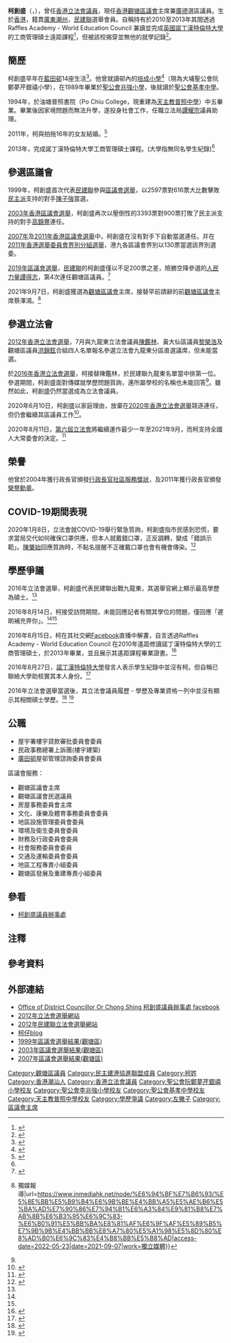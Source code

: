 {{Infobox_officeholder
| honorific-prefix = [[尊敬的#香港|The Honourable]]
| name = 柯創盛
| native_name = Wilson Or Chong-shing
| native_name_lang = en
| honorific-suffix = [[榮譽勳章_(香港)|MH]] 議員
| image = Wilson_Or.png
| office= [[File:Legco.svg|20px]] [[香港立法會議員|香港立法會議員]]
| term_start= 2016年10月1日
| term_end= 2021年12月31日
| constituency = [[九龍東選區_(1998年至2020年)|九龍東]]
| predecessor = [[陳鑑林|陳鑑林]]
| successor = (選區重組議席取消)
| majority = [[2016年香港立法會選舉|2016年]]：51,516 (15.66%)<br/>名單首位
| office1 = [[觀塘區議會|觀塘區議會]]主席
| 1blankname1 = [[民政事務專員|民政事務專員]]
| 1namedata1 = [[謝凌駿|謝凌駿]]
| vicechairman1 = [[呂東孩|呂東孩]]
| term_start1 = 2021年9月7日 
| term_end1 =
| predecessor1  = [[蔡澤鴻|蔡澤鴻]]
| successor1 = 
| office2 = [[觀塘區議會|觀塘區議會]]議員
| term_start2 = 2000年1月1日 
| term_end2 =
| predecessor2  = [[李廷傑|李廷傑]]
| successor2 = 
| constituency2 = [[廣德_(選區)|廣德]]
| birth_date = {{birth_date_and_age|1973|7|9}}<ref name="柯創盛（九龍東) 2016 選舉專頁">{{Cite web |url=http://2016legcoelection.hk01.com/page/profile/17 |title=柯創盛（九龍東) 2016 立法會選舉專頁，香港01，2016年 |access-date=2018-03-04 |archive-date=2020-01-05 |archive-url=https://web.archive.org/web/20200105201112/http://2016legcoelection.hk01.com/page/profile/17 |dead-url=no }}</ref>{{noteTag|資料出自柯創盛Facebook「柯創盛」於2017年7月8日的貼文：「【神秘生日會，窩心的驚喜】平日同事們已經工作繁重，在我生日前夕，同事們竟為我製造神秘生日會，昨晚呃我食宵夜，原來已經安排好各兄弟姊妹們在場，並送上祝賀，感動又窩心。知道大家各有各忙，但仍抽空到來，為我慶祝，實在無言感激！一路走來，全賴柯辦強勁團隊作我後盾，以及兄弟們與我一起衝鋒陷陣，柯仔實在感恩沿途有你們，再次感謝大家昨晚的神秘安排、心意、禮物等！」。}}
| 籍貫 = [[廣東|廣東]][[潮州|潮州]]
| sex         = 男
| birth_place = {{HKG-1959}}
| 教育程度 = [[大學|大學]]畢業（社會科學系）
| 母校 = 培成小學<br>聖公會兆強小學<br>[[聖公會基孝中學|聖公會基孝中學]]<br>[[天主教普照中學|天主教普照中學]]
| 活躍年代 = 1994年至今
| residence = {{HKG}}[[新界|新界]][[調景嶺|調景嶺]]<ref>{{cite journal |url=http://www.gld.gov.hk/egazette/pdf/20162022e/cgn2016202234.pdf |year=2016 |title=? |journal=[[香港憲報|香港憲報]] |volume=第20卷 |issue=第22期號外 |publisher=[[香港政府|香港政府]] |language=zh-hant |access-date=2016-09-10 |archive-date=2016-09-10 |archive-url=https://web.archive.org/web/20160910141739/http://www.gld.gov.hk/egazette/pdf/20162022e/cgn2016202234.pdf |dead-url=no }}</ref>
| occupation = [[觀塘區議會|觀塘區議會]]議員（廣德, 2000-）
| party= {{DAB}}
| education = [[諾丁漢特倫特大學|諾丁漢特倫特大學]][[工商管理碩士|工商管理碩士]] (大學指無同名學生紀錄)
| signature = Wilson Or signature.svg
}}

'''柯創盛'''{{MH}}（{{lang-en|Wilson Or Chong-shing}}，{{bd|1973年|7月9日}}），曾任[[香港立法會議員|香港立法會議員]]，現任[[香港|香港]][[觀塘區議會|觀塘區議會]]主席兼[[廣德_(選區)|廣德]]選區議員。生於[[香港|香港]]，籍貫[[廣東|廣東]][[潮州|潮州]]，[[民建聯|民建聯]]選舉會員。自稱持有於2010至2013年其間透過 Raffles Academy - World Education Council 兼讀並完成[[英國|英國]][[諾丁漢特倫特大學|諾丁漢特倫特大學]]的工商管理碩士遠距課程<ref name=Apple20160816>{{cite news |url=http://hk.apple.nextmedia.com/realtime/news/20160816/55512313 |title=民建聯再爆學歷疑雲 柯創盛母校名都講唔出 |publisher=[[蘋果日報_(香港)|蘋果日報 (香港)]] |date=2016-08-16 |language=zh-hant |accessdate=2016-08-16 |archive-date=2017-08-12 |archive-url=https://web.archive.org/web/20170812173224/http://hk.apple.nextmedia.com/realtime/news/20160816/55512313 |dead-url=no }}</ref>，但被該校揭穿並無他的就學記錄<ref name=Ming20160825>{{cite news |url=http://news.mingpao.com/ins/instantnews/web_tc/article/20160825/s00001/1472136388377 |title=【立會選舉】民建聯柯創盛報稱英國碩士學歷　大學指無同名學生紀錄 |publisher=[[明報|明報]] |date=2016-08-25 |language=zh-hant |accessdate=2016-08-25 |archive-date=2018-08-06 |archive-url=https://web.archive.org/web/20180806210842/https://news.mingpao.com/ins/instantnews/web_tc/article/20160825/s00001/1472136388377 |dead-url=no }}</ref>。

==簡歷==
柯創盛早年在[[藍田邨|藍田邨]]14座生活<ref>{{web reference|URL=http://paper.wenweipo.com/2004/12/23/HK0412230044.htm|title=柯創盛出身困苦激發鬥志|work=香港文匯報|year=2004年|date=12月23日|access-date=2010-11-05|archive-date=2020-12-10|archive-url=https://web.archive.org/web/20201210061940/http://paper.wenweipo.com/2004/12/23/HK0412230044.htm|dead-url=no}}</ref>。他曾就讀邨內的[[培成小學|培成小學]]<ref name="Wilson Or Chong-shing's primary school, print-screened on 2018-5-14">{{Cite web |url=https://drive.google.com/file/d/1VAV6M100iY8j2xBHHRPAfnK9dJn5VcSq/view?usp=sharing |title=Wilson Or Chong-shing's primary school, print-screened on 2018-5-14 |access-date=2018-05-16 |archive-date=2020-12-10 |archive-url=https://web.archive.org/web/20201210061947/https://drive.google.com/file/d/1VAV6M100iY8j2xBHHRPAfnK9dJn5VcSq/view?usp=sharing |dead-url=no }}</ref>（現為大埔聖公會阮鄭夢芹銀禧小學），在1989年畢業於[[聖公會兆強小學|聖公會兆強小學]]，後就讀於[[聖公會基孝中學|聖公會基孝中學]]。

1994年，於油塘普照書院（Po Chiu College，現重建為[[天主教普照中學|天主教普照中學]]）{{noteTag|柯創盛分別為兩個Facebook公開校友群組「聖公會兆強小學 SKH Shiu Keung Primary School」以及「基孝8科●基孝人嘅論壇」的成員。}}中五畢業。畢業後因家境問題而無法升學，遂投身社會工作，任職立法局[[譚耀宗|譚耀宗]]議員助理。

2011年，柯與拍拖16年的女友結婚。<ref>{{cite news |title=【政壇諸事町】「鐵婚」紀念日放閃 柯創盛竟被太太「詐型」？ |url=https://www.hk01.com/%E7%A4%BE%E6%9C%83%E6%96%B0%E8%81%9E/145441/%E6%94%BF%E5%A3%87%E8%AB%B8%E4%BA%8B%E7%94%BA-%E9%90%B5%E5%A9%9A-%E7%B4%80%E5%BF%B5%E6%97%A5%E6%94%BE%E9%96%83-%E6%9F%AF%E5%89%B5%E7%9B%9B%E7%AB%9F%E8%A2%AB%E5%A4%AA%E5%A4%AA-%E8%A9%90%E5%9E%8B |accessdate=2020-08-28 |work=香港01 |date=2017-12-30 |language=zh-HK |archive-date=2020-12-10 |archive-url=https://web.archive.org/web/20201210061953/https://www.hk01.com/%E7%A4%BE%E6%9C%83%E6%96%B0%E8%81%9E/145441/%E6%94%BF%E5%A3%87%E8%AB%B8%E4%BA%8B%E7%94%BA-%E9%90%B5%E5%A9%9A-%E7%B4%80%E5%BF%B5%E6%97%A5%E6%94%BE%E9%96%83-%E6%9F%AF%E5%89%B5%E7%9B%9B%E7%AB%9F%E8%A2%AB%E5%A4%AA%E5%A4%AA-%E8%A9%90%E5%9E%8B |dead-url=no }}</ref>

2013年，完成諾丁漢特倫特大學工商管理碩士課程。(大學指無同名學生紀錄)<ref name=Ming20160825 />

==參選區議會==
1999年，柯創盛首次代表[[民建聯|民建聯]]參與[[1999年香港區議會選舉|區議會選舉]]，以2597票對616票大比數擊敗[[民主派_(香港)|民主派]]支持的對手[[陳子強|陳子強]]當選。

[[2003年香港區議會選舉|2003年香港區議會選舉]]，柯創盛再次以壓倒性的3393票對900票打敗了民主派支持的對手[[高錦豐|高錦豐]]連任。

[[2007年香港區議會選舉|2007年]]及[[2011年香港區議會選舉|2011年香港區議會選舉]]中，柯創盛在沒有對手下自動當選連任。并在[[2011年香港選舉委員會界別分組選舉|2011年香港選舉委員會界別分組選舉]]，港九各區議會界別以130票當選該界別選委。

[[2019年區議會選舉|2019年區議會選舉]]，[[民建聯|民建聯]]的柯創盛僅以不足200票之差，險勝空降參選的[[人民力量|人民力量]][[譚得志|譚得志]]，第4次連任觀塘區議員。<ref>{{Cite web |url=https://news.rthk.hk/rthk/ch/component/k2/1494245-20191125.htm |title=譚得志認為自己落敗原因在於落區不夠早和不夠密 |access-date=2019-11-28 |archive-date=2020-12-10 |archive-url=https://web.archive.org/web/20201210061956/https://news.rthk.hk/rthk/ch/component/k2/1494245-20191125.htm |dead-url=no }}</ref>

2021年9月7日，柯創盛獲選為[[觀塘區議會|觀塘區議會]]主席，接替早前請辭的前[[觀塘區議會|觀塘區議會]]主席蔡澤鴻。<ref>{{Cite web|title=去年曾以家庭理由棄選立法會 民建聯柯創盛任觀塘區議會主席 {{!}} 獨媒報導|url=https://www.inmediahk.net/node/%E6%94%BF%E7%B6%93/%E5%8E%BB%E5%B9%B4%E6%9B%BE%E4%BB%A5%E5%AE%B6%E5%BA%AD%E7%90%86%E7%94%B1%E6%A3%84%E9%81%B8%E7%AB%8B%E6%B3%95%E6%9C%83-%E6%B0%91%E5%BB%BA%E8%81%AF%E6%9F%AF%E5%89%B5%E7%9B%9B%E4%BB%BB%E8%A7%80%E5%A1%98%E5%8D%80%E8%AD%B0%E6%9C%83%E4%B8%BB%E5%B8%AD|access-date=2022-05-23|date=2021-09-07|work=獨立媒體}}</ref>

==參選立法會==
[[2012年香港立法會選舉|2012年香港立法會選舉]]，7月與九龍東立法會議員[[陳鑑林|陳鑑林]]、黃大仙區議員[[黎榮浩|黎榮浩]]及觀塘區議員[[洪錦鉉|洪錦鉉]]合組四人名單報名參選立法會九龍東分區直選議席，但未能當選。

於[[2016年香港立法會選舉|2016年香港立法會選舉]]，柯接替陳鑑林，於民建聯九龍東名單當中排第一位。參選期間，柯創盛面對傳媒就學歷問題質詢，連所屬學校的名稱也未能回答<ref name=Apple20160816 />。雖然如此，柯創盛仍然當選成為立法會議員。

2020年6月10日，柯創盛以家庭理由，放棄在[[2020年香港立法會選舉|2020年香港立法會選舉]]競逐連任，但仍會繼續其區議員工作<ref>{{Cite news|title=柯創盛陪家人治療不選下屆立法會 「20年來對家人也有一份愧疚」|url=https://www.hk01.com/政情/484424/柯創盛陪家人治療不選下屆立法會-20年來對家人也有一份愧疚|accessdate=2020-06-12|date=2020-06-10|language=zh-HK|author=吳倬安、鄭榕笛、李耀宗|publisher=香港01|archive-date=2020-07-21|archive-url=https://web.archive.org/web/20200721074103/https://www.hk01.com/%E6%94%BF%E6%83%85/484424/%E6%9F%AF%E5%89%B5%E7%9B%9B%E9%99%AA%E5%AE%B6%E4%BA%BA%E6%B2%BB%E7%99%82%E4%B8%8D%E9%81%B8%E4%B8%8B%E5%B1%86%E7%AB%8B%E6%B3%95%E6%9C%83-20%E5%B9%B4%E4%BE%86%E5%B0%8D%E5%AE%B6%E4%BA%BA%E4%B9%9F%E6%9C%89%E4%B8%80%E4%BB%BD%E6%84%A7%E7%96%9A|dead-url=no}}</ref>。

2020年8月11日，[[第六屆香港立法會|第六屆立法會]]將繼續運作最少一年至2021年9月，而柯支持全國人大常委會的決定。<ref>{{cite web |title=建制派議員：支持全國人大常委會做第六屆立法會繼續履職決定-香港商報 |url=https://www.hkcd.com/content/2020-08/11/content_1206738.html |website=香港商報網 |publisher=香港商報 |accessdate=2020-08-28 |archive-date=2020-12-10 |archive-url=https://web.archive.org/web/20201210062009/https://www.hkcd.com/content/2020-08/11/content_1206738.html |dead-url=no }}</ref>

==榮譽==
他曾於2004年獲行政長官頒發[[行政長官社區服務獎狀|行政長官社區服務獎狀]]，及2011年獲行政長官頒發[[榮譽勳章_(香港)|榮譽勳章]]。  
==COVID-19期間表現==
2020年1月8日，立法會就COVID-19舉行緊急質詢，柯創盛指市民感到恐慌，要求當局交代如何確保口罩供應，但本人就戴錯口罩，正反調轉，變成「錯誤示範」。[[陳肇始|陳肇始]]回應質詢時，不點名提醒不正確戴口罩也會有機會傳染。<ref>{{cite web |title=【李八方online】民建聯出醜實錄！柯創盛立法會示範「反轉」戴口罩 |url=https://hk.appledaily.com/local/20200108/XGP24G3ZZGC3XGH4MOJKH6URT4/ |accessdate=2020-03-29 |archive-date=2020-12-14 |archive-url=https://web.archive.org/web/20201214031906/https://hk.appledaily.com/local/20200108/XGP24G3ZZGC3XGH4MOJKH6URT4/ |dead-url=no }}</ref>

==學歷爭議==
2016年立法會選舉，柯創盛代表民建聯出戰九龍東，其選舉官網上顯示最高學歷為碩士。<ref name=Apple20160816 />

2016年8月14日，柯接受訪問期間，未能回應記者有關其學位的問題，僅回應「遲啲補充畀你」。<ref name=Apple20160816 /><ref name=standnews20160817 />

2016年8月15日，柯在其社交網[[Facebook|Facebook]]直播中解畫，自言透過Raffles Academy - World Education Council 在2010年遙距修讀諾丁漢特倫特大學的工商管理碩士，於2013年畢業，並且展示其遙距課程畢業證書。<ref name=standnews20160817>{{cite news |title=柯創盛自稱英國大學碩士　網上直播遙距展示遙距課程證書 |url=https://www.thestandnews.com/politics/%E6%9F%AF%E5%89%B5%E7%9B%9B%E8%87%AA%E7%A8%B1%E8%8B%B1%E5%9C%8B%E5%A4%A7%E5%AD%B8%E7%A2%A9%E5%A3%AB-%E7%B6%B2%E4%B8%8A%E7%9B%B4%E6%92%AD%E9%81%99%E8%B7%9D%E5%B1%95%E7%A4%BA%E9%81%99%E8%B7%9D%E8%AA%B2%E7%A8%8B%E8%AD%89%E6%9B%B8/ |accessdate=2020-08-28 |work=立場新聞 |date=2016-08-17 |archive-date=2020-11-26 |archive-url=https://web.archive.org/web/20201126161134/https://www.thestandnews.com/politics/%E6%9F%AF%E5%89%B5%E7%9B%9B%E8%87%AA%E7%A8%B1%E8%8B%B1%E5%9C%8B%E5%A4%A7%E5%AD%B8%E7%A2%A9%E5%A3%AB-%E7%B6%B2%E4%B8%8A%E7%9B%B4%E6%92%AD%E9%81%99%E8%B7%9D%E5%B1%95%E7%A4%BA%E9%81%99%E8%B7%9D%E8%AA%B2%E7%A8%8B%E8%AD%89%E6%9B%B8/ |dead-url=no }}</ref>

2016年8月27日，[[諾丁漢特倫特大學|諾丁漢特倫特大學]]發言人表示學生紀錄中並沒有柯。但自稱已聯絡大學助核實其本人身份。<ref>{{cite news |title=民建聯 柯創盛碩士學歷疑造假 NTU：無此學生紀錄 |url=https://hk.appledaily.com/local/20160827/35MXSF5QA3UP6ZSCCQQEOIOSWI/ |accessdate=2020-08-28 |work=Apple Daily 蘋果日報 |date=2016-08-27 |language=zh-hk |archive-date=2020-12-10 |archive-url=https://web.archive.org/web/20201210062049/https://hk.appledaily.com/local/20160827/35MXSF5QA3UP6ZSCCQQEOIOSWI/ |dead-url=no }}</ref>

2016年立法會選舉當選後，其立法會議員履歷 - 學歷及專業資格一列中並沒有顯示其相關碩士學歷。<ref>{{cite news |title=【Emily Online】立會網站上載70位新任議員資料　柯創盛無填學歷 (21:50) |url=https://news.mingpao.com/ins/%E6%B8%AF%E8%81%9E/article/20161001/s00001/1475329788482/%E3%80%90emily-online%E3%80%91%E7%AB%8B%E6%9C%83%E7%B6%B2%E7%AB%99%E4%B8%8A%E8%BC%8970%E4%BD%8D%E6%96%B0%E4%BB%BB%E8%AD%B0%E5%93%A1%E8%B3%87%E6%96%99-%E6%9F%AF%E5%89%B5%E7%9B%9B%E7%84%A1%E5%A1%AB%E5%AD%B8%E6%AD%B7 |accessdate=2020-08-28 |work=明報新聞網 |archive-date=2020-12-10 |archive-url=https://web.archive.org/web/20201210062109/https://news.mingpao.com/ins/%E6%B8%AF%E8%81%9E/article/20161001/s00001/1475329788482/%E3%80%90emily-online%E3%80%91%E7%AB%8B%E6%9C%83%E7%B6%B2%E7%AB%99%E4%B8%8A%E8%BC%8970%E4%BD%8D%E6%96%B0%E4%BB%BB%E8%AD%B0%E5%93%A1%E8%B3%87%E6%96%99-%E6%9F%AF%E5%89%B5%E7%9B%9B%E7%84%A1%E5%A1%AB%E5%AD%B8%E6%AD%B7 |dead-url=no }}</ref>
<ref>{{cite web |title=香港特別行政區立法會 - 議員履歷 ::柯創盛議員, MH |url=https://www.legco.gov.hk/general/chinese/members/yr16-20/ocs.htm |website=www.legco.gov.hk |publisher=中華人民共和國香港特別行政區立法會 |accessdate=2020-08-28 |language=zh |archive-date=2019-10-30 |archive-url=https://web.archive.org/web/20191030015859/https://www.legco.gov.hk/general/chinese/members/yr16-20/ocs.htm |dead-url=no }}</ref>

==公職==
*屋宇署樓宇貸款審批委員會委員
*民政事務總署上訴團(樓宇建築)
*[[廣田邨|廣田邨]]屋邨管理諮詢委員會委員

區議會服務：
*觀塘區議會主席
*觀塘區議會民選議員
*房屋事務委員會主席
*文化、康樂及體育事務委員會委員
*地區設施管理委員會委員
*環境及衛生委員會委員
*財務及行政委員會委員
*社會服務委員會委員
*交通及運輸委員會委員
*地區工程專責小組委員
*觀塘區發展及重建專責小組委員

==參看==
*[https://www.facebook.com/OrChongShing.Office 柯創盛議員辦事處]{{Wayback|url=https://www.facebook.com/OrChongShing.Office |date=20201210062043 }}

==注釋==
{{noteFoot}}

==參考資料==
{{references}}

==外部連結==
*[http://www.facebook.com/OrChongShing.Office?ref=ts Office of District Councillor Or Chong Shing 柯創盛議員辦事處 facebook]
*[http://www.elections.gov.hk/legco2012/chi/index.html 2012年立法會選舉網站]{{Wayback|url=http://www.elections.gov.hk/legco2012/chi/index.html |date=20201031161757 }}
*[https://web.archive.org/web/20120724045750/http://www.election.dab.org.hk/ 2012年民建聯立法會選舉網站]
*[http://hk.myblog.yahoo.com/wilsonor2006 柯仔blog]{{Wayback|url=http://hk.myblog.yahoo.com/wilsonor2006 |date=20080629184434 }}
*[https://web.archive.org/web/20080501212539/http://www.elections.gov.hk/elections/dcelect99/chi/c21_cg.htm 1999年區議會選舉結果(觀塘區)]
*[https://web.archive.org/web/20110511072608/http://www.elections.gov.hk/elections/dc2003/tc_chi/result/result_kt.html 2003年區議會選舉結果(觀塘區)]
*[https://web.archive.org/web/20111202180926/http://www.elections.gov.hk/dc2007/chi/results_kwun_tong.html 2007年區議會選舉結果(觀塘區)]

{{start box}}
{{s-par}}
{{s-before|李廷傑}}
{{s-title|[[觀塘區議會|觀塘區議會]]廣德選區|2000年—}}
{{s-after|現任}}
{{end}}

{{香港特別行政區第六屆立法會議員}}
{{觀塘區議會議員 (2020-2023)}}

[[Category:觀塘區議員|Category:觀塘區議員]]
[[Category:民主建港協進聯盟成員|Category:民主建港協進聯盟成員]]
[[Category:柯姓|Category:柯姓]]
[[Category:香港潮汕人|Category:香港潮汕人]]
[[Category:香港立法會議員|Category:香港立法會議員]]
[[Category:聖公會阮鄭夢芹銀禧小學校友|Category:聖公會阮鄭夢芹銀禧小學校友]]
[[Category:聖公會李兆強小學校友|Category:聖公會李兆強小學校友]]
[[Category:聖公會基孝中學校友|Category:聖公會基孝中學校友]]
[[Category:天主教普照中學校友|Category:天主教普照中學校友]]
[[Category:學歷爭議|Category:學歷爭議]]
[[Category:左撇子|Category:左撇子]]
[[Category:區議會主席|Category:區議會主席]]